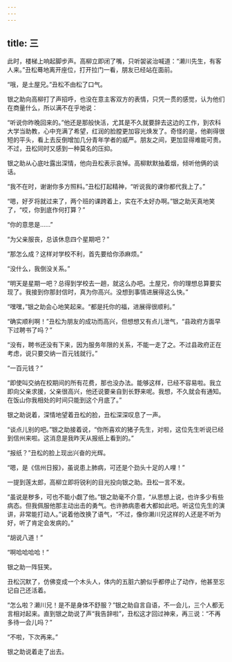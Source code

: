 ```yaml
---
---
---
```

title: 三
---




此时，楼梯上响起脚步声。高柳立即闭了嘴，只听袈裟治喊道：“濑川先生，有客人来。”丑松蓦地离开座位，打开拉门一看，朋友已经站在面前。

“哦，是土屋兄。”丑松不由松了口气。

银之助向高柳打了声招呼，也没在意主客双方的表情，只凭一贯的感觉，认为他们在商量什么，所以满不在乎地说：

“听说你昨晚回来的。”他还是那般快活，尤其是不久就要辞去这边的工作，到农科大学当助教，心中充满了希望，红润的脸膛更加容光焕发了。奇怪的是，他剃得很短的平头，看上去反倒增加几分青年学者的威严。朋友之间，更加显得难能可贵。不过，丑松同时又感到一种莫名的压抑。

银之助从心底吐露出深情，他向丑松表示哀悼。高柳默默抽着烟，倾听他俩的谈话。

“我不在时，谢谢你多方照料。”丑松打起精神，“听说我的课你都代我上了。”

“嗯，好歹将就过来了，两个班的课跨着上，实在不太好办啊。”银之助天真地笑了，“哎，你到底作何打算？”

“你的意思是……”

“为父亲服丧，总该休息四个星期吧？”

“那怎么成？这样对学校不利，首先要给你添麻烦。”

“没什么，我倒没关系。”

“明天是星期一吧？总得到学校去一趟，就这么办吧。土屋兄，你的理想总算要实现了。我接到你那封信时，真为你高兴。没想到事情进展得这么快。”

“嘿嘿，”银之助会心地笑起来。“都是托你的福，进展得很顺利。”

“确实顺利啊！”丑松为朋友的成功而高兴，但想想又有点儿泄气，“县政府方面早下过聘书了吗？”

“没有，聘书还没有下来，因为服务年限的关系，不能一走了之。不过县政府正在考虑，说只要交纳一百元钱就行。”

“一百元钱？”

“即使叫交纳在校期间的所有花费，那也没办法。能够这样，已经不容易啦。我立即向父亲求援，父亲很高兴，他还说要亲自到长野来呢。我想，不久就会有通知。在饭山你我相处的时间只能到这个月底了。”

银之助说着，深情地望着丑松的脸，丑松深深叹息了一声。

“谈点儿别的吧。”银之助接着说，“你所喜欢的猪子先生，对啦，这位先生听说已经到信州来啦。这消息是我昨天从报纸上看到的。”

“报纸？”丑松的脸上现出兴奋的光辉。

“嗯，是《信州日报》，虽说患上肺病，可还是个劲头十足的人哩！”

一提到莲太郎，高柳立即将锐利的目光投向银之助。丑松一言不发。

“虽说是秽多，可也不能小觑了他。”银之助毫不介意，“从思想上说，也许多少有些病态。但我佩服他那主动出击的勇气。也许肺病患者大都如此吧。听这位先生的演讲，非常能打动人。”说着他改换了语气，“不过，像你濑川兄这样的人还是不听为好，听了肯定会发病的。”

“胡说八道！”

“啊哈哈哈哈！”

银之助一阵狂笑。

丑松沉默了，仿佛变成一个木头人，体内的五脏六腑似乎都停止了动作，他甚至忘记自己还活着。

“怎么啦？濑川兄！是不是身体不舒服？”银之助自言自语，不一会儿，三个人都无言相对起来。直到银之助说了声“我告辞啦”，丑松这才回过神来，再三说：“不再多待一会儿吗？”

“不啦，下次再来。”

银之助说着走了出去。
